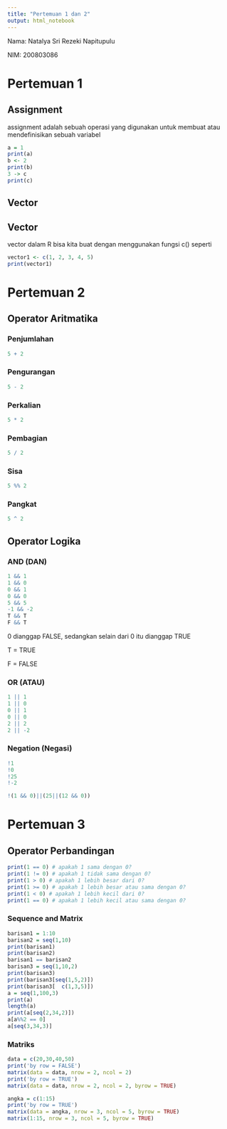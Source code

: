---
title: "Pertemuan 1 dan 2"
output: html_notebook
---

Nama: Natalya Sri Rezeki Napitupulu

NIM: 200803086

# Pertemuan 1

## Assignment

assignment adalah sebuah operasi yang digunakan untuk membuat atau mendefinisikan sebuah variabel

```{r}
a = 1
print(a)
b <- 2
print(b)
3 -> c
print(c)
```

## Vector

## Vector

vector dalam R bisa kita buat dengan menggunakan fungsi c() seperti

```{r}
vector1 <- c(1, 2, 3, 4, 5)
print(vector1)
```

# Pertemuan 2

## Operator Aritmatika

### Penjumlahan

```{r}
5 + 2
```

### Pengurangan

```{r}
5 - 2
```

### Perkalian

```{r}
5 * 2
```

### Pembagian

```{r}
5 / 2
```

### Sisa

```{r}
5 %% 2
```

### Pangkat

```{r}
5 ^ 2
```

## Operator Logika

### AND (DAN)

```{r}
1 && 1
1 && 0
0 && 1
0 && 0
5 && 5
-1 && -2
T && T
F && T
```

0 dianggap FALSE, sedangkan selain dari 0 itu dianggap TRUE

T = TRUE

F = FALSE

### OR (ATAU)

```{r}
1 || 1
1 || 0
0 || 1
0 || 0
2 || 2
2 || -2
```

### Negation (Negasi)

```{r}
!1
!0
!25
!-2
```

```{r}
!(1 && 0)||(25||(12 && 0))
```

# Pertemuan 3

## Operator Perbandingan

```{r}
print(1 == 0) # apakah 1 sama dengan 0?
print(1 != 0) # apakah 1 tidak sama dengan 0?
print(1 > 0) # apakah 1 lebih besar dari 0?
print(1 >= 0) # apakah 1 lebih besar atau sama dengan 0?
print(1 < 0) # apakah 1 lebih kecil dari 0?
print(1 == 0) # apakah 1 lebih kecil atau sama dengan 0?
```

### Sequence and Matrix

```{r}
barisan1 = 1:10
barisan2 = seq(1,10)
print(barisan1)
print(barisan2)
barisan1 == barisan2
barisan3 = seq(1,10,2)
print(barisan3)
print(barisan3[seq(1,5,2)])
print(barisan3[  c(1,3,5)])
a = seq(1,100,3)
print(a)
length(a)
print(a[seq(2,34,2)])
a[a%%2 == 0]
a[seq(3,34,3)]
```

### Matriks
```{r}
data = c(20,30,40,50)
print('by row = FALSE')
matrix(data = data, nrow = 2, ncol = 2)
print('by row = TRUE')
matrix(data = data, nrow = 2, ncol = 2, byrow = TRUE)

angka = c(1:15)
print('by row = TRUE')
matrix(data = angka, nrow = 3, ncol = 5, byrow = TRUE)
matrix(1:15, nrow = 3, ncol = 5, byrow = TRUE)
```

